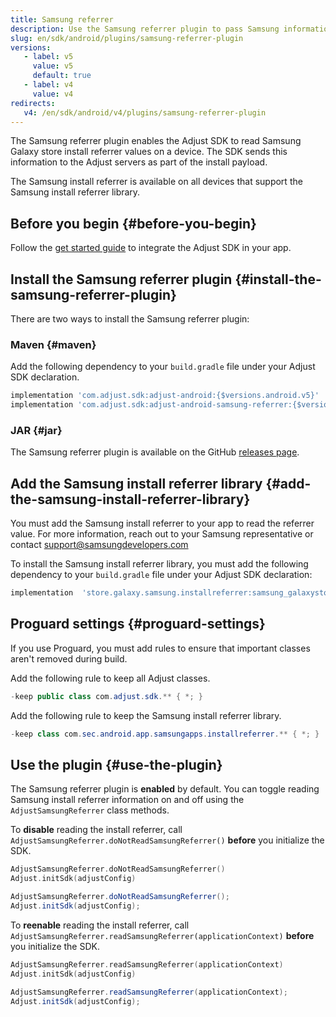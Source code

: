 ```yaml
---
title: Samsung referrer
description: Use the Samsung referrer plugin to pass Samsung information to Adjust.
slug: en/sdk/android/plugins/samsung-referrer-plugin
versions:
   - label: v5
     value: v5
     default: true
   - label: v4
     value: v4
redirects:
   v4: /en/sdk/android/v4/plugins/samsung-referrer-plugin
---
```


The Samsung referrer plugin enables the Adjust SDK to read Samsung Galaxy store install referrer values on a device. The SDK sends this information to the Adjust servers as part of the install payload.

The Samsung install referrer is available on all devices that support the Samsung install referrer library.

## Before you begin {#before-you-begin}

Follow the [get started guide](/en/sdk/android) to integrate the Adjust SDK in your app.

## Install the Samsung referrer plugin {#install-the-samsung-referrer-plugin}

There are two ways to install the Samsung referrer plugin:

### Maven {#maven}

Add the following dependency to your `build.gradle` file under your Adjust SDK declaration.

```groovy
implementation 'com.adjust.sdk:adjust-android:{$versions.android.v5}'
implementation 'com.adjust.sdk:adjust-android-samsung-referrer:{$versions.android.v5}'
```

### JAR {#jar}

The Samsung referrer plugin is available on the GitHub [releases page](https://github.com/adjust/android_sdk/releases/latest).

## Add the Samsung install referrer library {#add-the-samsung-install-referrer-library}

You must add the Samsung install referrer to your app to read the referrer value. For more information, reach out to your Samsung representative or contact support@samsungdevelopers.com

To install the Samsung install referrer library, you must add the following dependency to your `build.gradle` file under your Adjust SDK declaration:

```groovy
implementation  'store.galaxy.samsung.installreferrer:samsung_galaxystore_install_referrer:3.0.1'
```

## Proguard settings {#proguard-settings}

If you use Proguard, you must add rules to ensure that important classes aren't removed during build.

Add the following rule to keep all Adjust classes.

```java
-keep public class com.adjust.sdk.** { *; }
```

Add the following rule to keep the Samsung install referrer library.

```java
-keep class com.sec.android.app.samsungapps.installreferrer.** { *; }
```

## Use the plugin {#use-the-plugin}

The Samsung referrer plugin is **enabled** by default. You can toggle reading Samsung install referrer information on and off using the `AdjustSamsungReferrer` class methods.

To **disable** reading the install referrer, call `AdjustSamsungReferrer.doNotReadSamsungReferrer()` **before** you initialize the SDK.

<Tabs>
<Tab title="Kotlin" sync="kotlin">

```kotlin
AdjustSamsungReferrer.doNotReadSamsungReferrer()
Adjust.initSdk(adjustConfig)
```

</Tab>
<Tab title="Java" sync="java">

```java
AdjustSamsungReferrer.doNotReadSamsungReferrer();
Adjust.initSdk(adjustConfig);
```

</Tab>
</Tabs>

To **reenable** reading the install referrer, call `AdjustSamsungReferrer.readSamsungReferrer(applicationContext)` **before** you initialize the SDK.

<Tabs>
<Tab title="Kotlin" sync="kotlin">

```kotlin
AdjustSamsungReferrer.readSamsungReferrer(applicationContext)
Adjust.initSdk(adjustConfig)
```

</Tab>
<Tab title="Java" sync="java">

```java
AdjustSamsungReferrer.readSamsungReferrer(applicationContext);
Adjust.initSdk(adjustConfig);
```

</Tab>
</Tabs>
